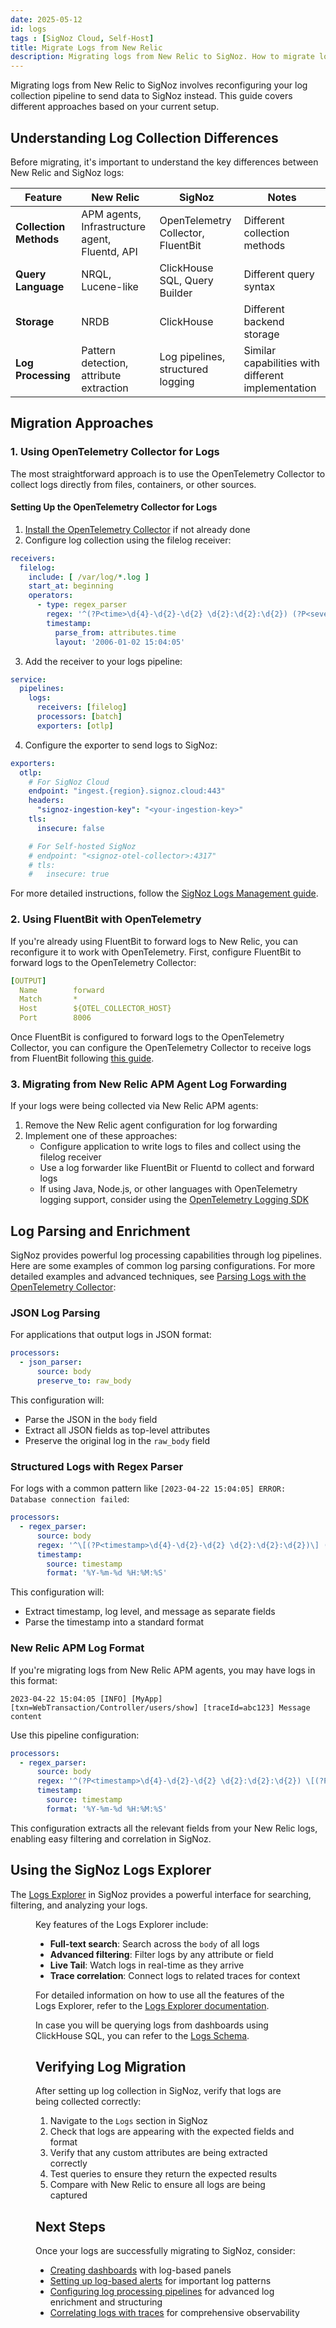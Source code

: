 ```yaml
---
date: 2025-05-12
id: logs
tags : [SigNoz Cloud, Self-Host]
title: Migrate Logs from New Relic
description: Migrating logs from New Relic to SigNoz. How to migrate logs from New Relic to SigNoz.
---
```


Migrating logs from New Relic to SigNoz involves reconfiguring your log collection pipeline to send data to SigNoz instead. This guide covers different approaches based on your current setup.

## Understanding Log Collection Differences

Before migrating, it's important to understand the key differences between New Relic and SigNoz logs:

| Feature             | New Relic                               | SigNoz                                | Notes                                               |
|---------------------|----------------------------------------|---------------------------------------|-----------------------------------------------------|
| **Collection Methods**  | APM agents, Infrastructure agent, Fluentd, API | OpenTelemetry Collector, FluentBit | Different collection methods                        |
| **Query Language**      | NRQL, Lucene-like                      | ClickHouse SQL, Query Builder         | Different query syntax                              |
| **Storage**             | NRDB                                   | ClickHouse                            | Different backend storage                           |
| **Log Processing**      | Pattern detection, attribute extraction | Log pipelines, structured logging     | Similar capabilities with different implementation  |

## Migration Approaches

### 1. Using OpenTelemetry Collector for Logs

The most straightforward approach is to use the OpenTelemetry Collector to collect logs directly from files, containers, or other sources.

#### Setting Up the OpenTelemetry Collector for Logs

1. [Install the OpenTelemetry Collector](/docs/tutorial/opentelemetry-binary-usage-in-virtual-machine/) if not already done
2. Configure log collection using the filelog receiver:

```yaml
receivers:
  filelog:
    include: [ /var/log/*.log ]
    start_at: beginning
    operators:
      - type: regex_parser
        regex: '^(?P<time>\d{4}-\d{2}-\d{2} \d{2}:\d{2}:\d{2}) (?P<severity>[A-Z]*) (?P<message>.*)$'
        timestamp:
          parse_from: attributes.time
          layout: '2006-01-02 15:04:05'
```

3. Add the receiver to your logs pipeline:

```yaml
service:
  pipelines:
    logs:
      receivers: [filelog]
      processors: [batch]
      exporters: [otlp]
```

4. Configure the exporter to send logs to SigNoz:

```yaml
exporters:
  otlp:
    # For SigNoz Cloud
    endpoint: "ingest.{region}.signoz.cloud:443"
    headers:
      "signoz-ingestion-key": "<your-ingestion-key>"
    tls:
      insecure: false

    # For Self-hosted SigNoz
    # endpoint: "<signoz-otel-collector>:4317"
    # tls:
    #   insecure: true
```

For more detailed instructions, follow the [SigNoz Logs Management guide](/docs/logs-management/send-logs-to-signoz/).

### 2. Using FluentBit with OpenTelemetry

If you're already using FluentBit to forward logs to New Relic, you can reconfigure it to work with OpenTelemetry. First, configure FluentBit to forward logs to the OpenTelemetry Collector:

```yaml
[OUTPUT]
  Name        forward
  Match       *
  Host        ${OTEL_COLLECTOR_HOST}
  Port        8006
```

Once FluentBit is configured to forward logs to the OpenTelemetry Collector, you can configure the OpenTelemetry Collector to receive logs from FluentBit following [this guide](/docs/userguide/fluentbit_to_signoz/).

### 3. Migrating from New Relic APM Agent Log Forwarding

If your logs were being collected via New Relic APM agents:

1. Remove the New Relic agent configuration for log forwarding
2. Implement one of these approaches:
   - Configure application to write logs to files and collect using the filelog receiver
   - Use a log forwarder like FluentBit or Fluentd to collect and forward logs
   - If using Java, Node.js, or other languages with OpenTelemetry logging support, consider using the [OpenTelemetry Logging SDK](/docs/instrumentation/)

## Log Parsing and Enrichment

SigNoz provides powerful log processing capabilities through log pipelines. Here are some examples of common log parsing configurations. For more detailed examples and advanced techniques, see [Parsing Logs with the OpenTelemetry Collector](https://signoz.io/blog/parsing-logs-with-the-opentelemetry-collector/):

### JSON Log Parsing

For applications that output logs in JSON format:

```yaml
processors:
  - json_parser:
      source: body
      preserve_to: raw_body
```

This configuration will:
- Parse the JSON in the `body` field
- Extract all JSON fields as top-level attributes
- Preserve the original log in the `raw_body` field

### Structured Logs with Regex Parser

For logs with a common pattern like `[2023-04-22 15:04:05] ERROR: Database connection failed`:

```yaml
processors:
  - regex_parser:
      source: body
      regex: '^\[(?P<timestamp>\d{4}-\d{2}-\d{2} \d{2}:\d{2}:\d{2})\] (?P<level>\w+): (?P<message>.*)$'
      timestamp:
        source: timestamp
        format: '%Y-%m-%d %H:%M:%S'
```

This configuration will:
- Extract timestamp, log level, and message as separate fields
- Parse the timestamp into a standard format

### New Relic APM Log Format

If you're migrating logs from New Relic APM agents, you may have logs in this format:

```
2023-04-22 15:04:05 [INFO] [MyApp] [txn=WebTransaction/Controller/users/show] [traceId=abc123] Message content
```

Use this pipeline configuration:

```yaml
processors:
  - regex_parser:
      source: body
      regex: '^(?P<timestamp>\d{4}-\d{2}-\d{2} \d{2}:\d{2}:\d{2}) \[(?P<level>\w+)\] \[(?P<service>\w+)\] \[txn=(?P<transaction>[^\]]+)\] \[traceId=(?P<trace_id>[^\]]+)\] (?P<message>.*)$'
      timestamp:
        source: timestamp
        format: '%Y-%m-%d %H:%M:%S'
```

This configuration extracts all the relevant fields from your New Relic logs, enabling easy filtering and correlation in SigNoz.

## Using the SigNoz Logs Explorer

The [Logs Explorer](/docs/product-features/logs-explorer/) in SigNoz provides a powerful interface for searching, filtering, and analyzing your logs.

<Figure src="/img/docs/product-features/logs-explorer/logs-explorer-views.gif" alt="Logs Explorer in SigNoz" caption="Viewing logs in the SigNoz Logs Explorer" />

Key features of the Logs Explorer include:

- **Full-text search**: Search across the `body` of all logs
- **Advanced filtering**: Filter logs by any attribute or field
- **Live Tail**: Watch logs in real-time as they arrive
- **Trace correlation**: Connect logs to related traces for context

For detailed information on how to use all the features of the Logs Explorer, refer to the [Logs Explorer documentation](/docs/product-features/logs-explorer/).

In case you will be querying logs from dashboards using ClickHouse SQL, you can refer to the [Logs Schema](/docs/userguide/logs_clickhouse_queries/).

## Verifying Log Migration

After setting up log collection in SigNoz, verify that logs are being collected correctly:

1. Navigate to the `Logs` section in SigNoz
2. Check that logs are appearing with the expected fields and format
3. Verify that any custom attributes are being extracted correctly
4. Test queries to ensure they return the expected results
5. Compare with New Relic to ensure all logs are being captured

## Next Steps

Once your logs are successfully migrating to SigNoz, consider:

- [Creating dashboards](/docs/migration/migrate-from-newrelic/dashboards) with log-based panels
- [Setting up log-based alerts](/docs/alerts-management/log-based-alerts/) for important log patterns
- [Configuring log processing pipelines](/docs/logs-pipelines/introduction/) for advanced log enrichment and structuring
- [Correlating logs with traces](/docs/logs-pipelines/guides/trace/) for comprehensive observability
